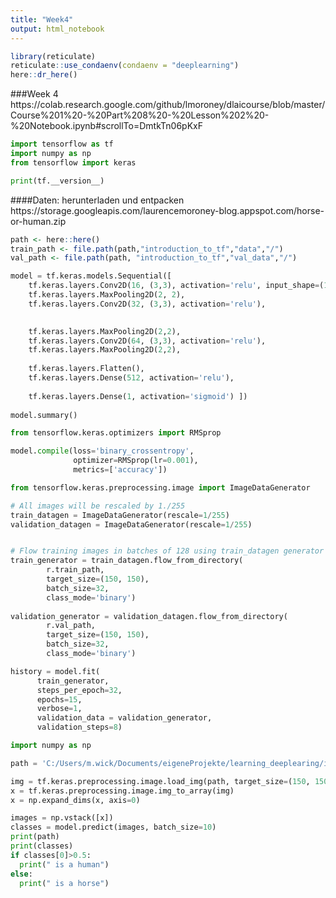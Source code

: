 ```yaml
---
title: "Week4"
output: html_notebook
---
```


```r
library(reticulate)
reticulate::use_condaenv(condaenv = "deeplearning")
here::dr_here()

```

###Week 4
https://colab.research.google.com/github/lmoroney/dlaicourse/blob/master/Course%201%20-%20Part%208%20-%20Lesson%202%20-%20Notebook.ipynb#scrollTo=DmtkTn06pKxF

```python
import tensorflow as tf
import numpy as np
from tensorflow import keras

print(tf.__version__)
```

####Daten: herunterladen und entpacken
https://storage.googleapis.com/laurencemoroney-blog.appspot.com/horse-or-human.zip
```r
path <- here::here()
train_path <- file.path(path,"introduction_to_tf","data","/")
val_path <- file.path(path, "introduction_to_tf","val_data","/")

```

```python
model = tf.keras.models.Sequential([
    tf.keras.layers.Conv2D(16, (3,3), activation='relu', input_shape=(150, 150, 3)),
    tf.keras.layers.MaxPooling2D(2, 2),
    tf.keras.layers.Conv2D(32, (3,3), activation='relu'),
    

    tf.keras.layers.MaxPooling2D(2,2),
    tf.keras.layers.Conv2D(64, (3,3), activation='relu'),
    tf.keras.layers.MaxPooling2D(2,2),
    
    tf.keras.layers.Flatten(),
    tf.keras.layers.Dense(512, activation='relu'),
    
    tf.keras.layers.Dense(1, activation='sigmoid') ])
    
model.summary()

```

```python
from tensorflow.keras.optimizers import RMSprop

model.compile(loss='binary_crossentropy',
              optimizer=RMSprop(lr=0.001),
              metrics=['accuracy'])
```

```python
from tensorflow.keras.preprocessing.image import ImageDataGenerator

# All images will be rescaled by 1./255
train_datagen = ImageDataGenerator(rescale=1/255)
validation_datagen = ImageDataGenerator(rescale=1/255)


# Flow training images in batches of 128 using train_datagen generator
train_generator = train_datagen.flow_from_directory(
        r.train_path,  
        target_size=(150, 150), 
        batch_size=32,
        class_mode='binary')
        
validation_generator = validation_datagen.flow_from_directory(
        r.val_path,
        target_size=(150, 150),
        batch_size=32,
        class_mode='binary')

```

```python
history = model.fit(
      train_generator,
      steps_per_epoch=32,  
      epochs=15,
      verbose=1,
      validation_data = validation_generator,
      validation_steps=8)
```


```python
import numpy as np

path = 'C:/Users/m.wick/Documents/eigeneProjekte/learning_deeplearing/introduction_to_tf/test_data/Pferd2.jpg'

img = tf.keras.preprocessing.image.load_img(path, target_size=(150, 150))
x = tf.keras.preprocessing.image.img_to_array(img)
x = np.expand_dims(x, axis=0)

images = np.vstack([x])
classes = model.predict(images, batch_size=10)
print(path)
print(classes)
if classes[0]>0.5:
  print(" is a human")
else:
  print(" is a horse")

```

